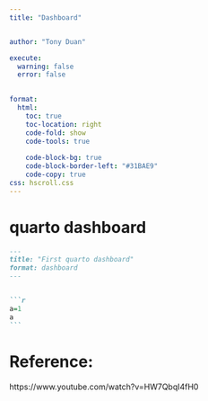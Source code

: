 ```yaml
---
title: "Dashboard"


author: "Tony Duan"

execute:
  warning: false
  error: false

  
format:
  html:
    toc: true
    toc-location: right
    code-fold: show
    code-tools: true
    
    code-block-bg: true
    code-block-border-left: "#31BAE9"
    code-copy: true
css: hscroll.css
---
```


# quarto dashboard

````markdown
---
title: "First quarto dashboard"
format: dashboard
---


```r
a=1
a
```


````






# Reference:

https://www.youtube.com/watch?v=HW7QbqI4fH0
